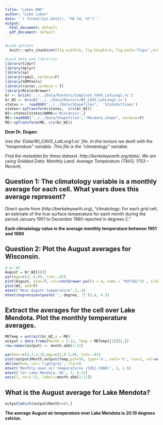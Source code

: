 ```yaml
---
title: "Loken_HW5"
author: "Luke Loken"
date: '`r format(Sys.Date(), "%B %d, %Y")`'
output:
  html_document: default
  pdf_document: default
---
```



```r
#Load options
  knitr::opts_chunk$set(fig.width=5, fig.height=5, fig.path='Figs/',echo = TRUE)
```

```r
#Load data and libraries
library(tidyr)
library(dplyr)
library(sp)
library(rgdal, verbose=F)
library(SDMTools)
library(raster,verbose = T)
library(RColorBrewer)
br <- brick('../../Data/Rasters/Complete_TAVG_LatLong1.nc')
br_WI <- brick('../../Data/Rasters/WI_CAVG_LatLong1.nc')
states <-  readOGR("../../Data/Shapefiles",  'StateOutlines')
states<-spTransform(states,  crs(br_WI))
WI<-states[states$NAME=='Wisconsin',]
ME<-readOGR("../../Data/Shapefiles", "Mendota_shape", verbose=F)
ME<-spTransform(ME, crs(br_WI))
```

**Dear Dr. Dugan:**


*Use the 'Data/WI_CAVG_LatLong1.nc' file. In this lecture we dealt with the "temperature" variable. This file is the "climatology" variable.*

*Find the metadata for these dataset. http://berkeleyearth.org/data/. We are using Gridded Data. Monthly Land. Average Temperature (TAVG; 1753 – Recent).*

## Question 1: The climatology variable is a monthly average for each cell. What years does this average represent?

Direct quote from (http://berkeleyearth.org), "climatology: For each grid cell, an estimate of the true surface temperature for each month during the period January 1951 to December 1980 reported in degrees C."

**Each climatology value is the average monthly temperature between 1951 and 1980**


## Question 2: Plot the August averages for Wisconsin.


```r
# br_WI
August = br_WI[[8]] 
par(mgp=c(2,.5,0), tck=-.02)
plot(August, axes=T, col=rev(brewer.pal(n = 8, name = "RdYlBu")) , xlab=expression(paste('Longitude (', degree, ')')), ylab=expression(paste('Latitude (', degree, ')')))
plot(WI, add=T)
mtext('Mean August temperature',3,.5)
mtext(expression(paste('', degree, 'C')),4, 4.5)

```

## Extract the averages for the cell over Lake Mendota. Plot the monthly temperature averages.


```r
METemp = extract(br_WI,y = ME)
output = data.frame(Month = 1:12, Temp = METemp[[1]][1,])
row.names(output) <- month.abb[1:12]
```

```r
par(mar=c(3,3,3,1),mgp=c(2,0.5,0), tck=-.01)
plot(output$Month,output$Temp,pch=16, type='o', xaxt='n', las=1, col=adjustcolor('red4',0.9), xlab='', ylab=expression(paste('Temperature (', degree, 'C)')))
abline(h=0, col='lightgrey', lty=3)
mtext('Monthly mean air temperatures (1951-1980)', 3, 1.5)
mtext('for Lake Mendota, WI', 3, 0.25)
axis(1, at=1:12, labels=month.abb[1:12])

```

## What is the August average for Lake Mendota?

```r
output[which(output$Month==8),]
```

**The average August air temperature over Lake Mendota is 20.19 degrees celcius.**
